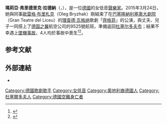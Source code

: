 {{noteTA
|1=zh-cn:德国之翼;zh-hk:德國之翼;zh-tw:日耳曼之翼;
|2=zh-cn:玛丽亚;zh-tw:瑪莉亞;
}}
{{Infobox person
| name            = 瑪莉亞·拉德納<br>Maria Radner
| image           = 瑪莉亞·拉德納.jpg
| caption         = 2011年資料照
| birth_date      = {{birth date |1981|5|7|df=y}}
| birth_place     = {{FRG}}[[北萊茵-威斯伐倫州|北萊茵-威斯伐倫州]][[杜塞尔多夫市|杜塞尔多夫市]]
| death_date      = {{death_date_and_age|2015|3|24|1981|5|7|df=y}}
| death_place     ={{法国}}[[上普罗旺斯阿尔卑斯省|上普罗旺斯阿尔卑斯省]][[普拉兹-上布莱奥讷|普拉兹-上布莱奥讷]]
| death_cause     = 飛機墜毀（[[德国之翼航空9525号班机空难|德国之翼航空9525号班机空难]]）
| body_discovered = 
| resting_place   = 
| resting_place_coordinates =  <!-- {{coord|LAT|LONG|type:landmark|display=inline}} -->
| nationality     = {{DEU}}
| education       = {{link-en|羅伯特·舒曼音樂學院|Robert Schumann Hochschule}}（Robert Schumann Hochschule）
| occupation      = 女低音[[聲樂家|聲樂家]]
| organzations    =
| website         = http://www.ia-ac.com/MariaRadner
}}
'''瑪莉亞·弗里德里克·拉德納'''（{{lang-de|'''Maria Friderike Radner'''}}，{{bd|1981年|5月7日|2015年|3月24日|catIdx=Radner}}），是一位[[德國|德國]]的女低音[[聲樂家|聲樂家]]。2015年3月24日，她與同事[[歐雷格·布里札克|歐雷格·布里札克]]（Oleg Bryzhak）剛結束了在[[巴塞隆納|巴塞隆納]][[利塞奧大劇院|利塞奧大劇院]] （Gran Teatre del Liceu）的[[理查德·瓦格纳|理查德·瓦格纳]]歌劇「[[齊格菲_(歌劇)|齊格菲]]」的公演，與丈夫、兒子一同搭上了[[德国之翼|德国之翼]]航空公司的9525號航班，準備返回[[杜塞尔多夫市|杜塞尔多夫市]]；結果不幸遇上[[德国之翼航空9525号班机空难|墜機事故]]，4人均於事故中喪生<ref name=中央社>{{cite news|title=德廉航墜機天籟絕響 歌劇家來過台北|url=http://www.cna.com.tw/news/aopl/201503250133-1.aspx|accessdate=2015-03-26|newspaper=[[中央社|中央社]]|date=2015-03-25|archive-date=2018-08-15|archive-url=https://web.archive.org/web/20180815000510/http://www.cna.com.tw/news/aopl/201503250133-1.aspx|dead-url=no}}</ref><ref name=鍾玉玨>{{cite news|author=鍾玉玨|title=德翼空難 2德國聲樂家不幸罹難|url=https://tw.news.yahoo.com/%E5%BE%B7%E7%BF%BC%E7%A9%BA%E9%9B%A3-2%E5%BE%B7%E5%9C%8B%E8%81%B2%E6%A8%82%E5%AE%B6%E4%B8%8D%E5%B9%B8%E7%BD%B9%E9%9B%A3-215031483.html|accessdate=2015-03-26|newspaper=[[中國時報|中國時報]]|date=2015-03-26|archive-date=2019-08-22|archive-url=https://web.archive.org/web/20190822051859/https://tw.news.yahoo.com/%E5%BE%B7%E7%BF%BC%E7%A9%BA%E9%9B%A3-2%E5%BE%B7%E5%9C%8B%E8%81%B2%E6%A8%82%E5%AE%B6%E4%B8%8D%E5%B9%B8%E7%BD%B9%E9%9B%A3-215031483.html|dead-url=no}}</ref>。

==参考文献==
{{reflist}}
== 外部連結 ==
*{{IMDb name|nm4320517}}

{{singer-stub}}
{{germany-bio-stub}}
{{Authority control}}
{{DEFAULTSORT:Radner, Maria}}
[[Category:德國歌劇歌手|Category:德國歌劇歌手]]
[[Category:女低音|Category:女低音]]
[[Category:奧地利裔德國人|Category:奧地利裔德國人]]
[[Category:杜塞爾多夫人|Category:杜塞爾多夫人]]
[[Category:德國空難身亡者|Category:德國空難身亡者]]